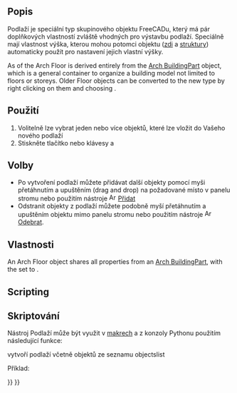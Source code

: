 <languages/>

<div class="mw-translate-fuzzy">
{{docnav/cs|[[Arch_Rebar|Rebar]]|[[Arch_BuildingPart|Building Part]]|[[Arch_Workbench|Arch]]|IconL=Arch_Rebar.svg |IconC=Workbench_Arch.svg |IconR=Arch_BuildingPart.svg}}
</div>

<div class="mw-translate-fuzzy">
{{GuiCommand/cs|Name=Arch Floor|Name/cs=Arch Floor|Workbenches=[[Arch_Workbench/cs|Arch]]|MenuLocation=Arch → Floor|Shortcut=F L|SeeAlso=[[Arch Building/cs|Arch Building]], [[Arch Site/cs|Arch Site]]}}
</div>

<span id="Description"></span>
==Popis==

<div class="mw-translate-fuzzy">
Podlaží je speciální typ skupinového objektu FreeCADu, který má pár doplňkových vlastností zvláště vhodných pro výstavbu podlaží. Speciálně mají vlastnost výška, kterou mohou potomci objektu ([[Arch Wall/cs|zdi]] a [[Arch Structure/cs|struktury]]) automaticky použít pro nastavení jejich vlastní výšky.
</div>

As of {{VersionPlus|0.18}} the Arch Floor is derived entirely from the [[Arch_BuildingPart|Arch BuildingPart]] object, which is a general container to organize a building model not limited to floors or storeys. Older Floor objects can be converted to the new type by right clicking on them and choosing {{incode|Convert to BuildingPart}}.

<span id="Usage"></span>
==Použití==

<div class="mw-translate-fuzzy">
# Volitelně lze vybrat jeden nebo více objektů, které lze vložit do Vašeho nového podlaží
# Stiskněte tlačítko {{KEY|[[Image:Arch Floor.png|16px]] '''Podlaží'''}} nebo klávesy {{KEY|F}} a {{KEY|L}}
</div>

<span id="Options"></span>
==Volby==

<div class="mw-translate-fuzzy">
* Po vytvoření podlaží můžete přidávat další objekty pomocí myši přetáhnutím a upuštěním (drag and drop) na požadované místo v panelu stromu nebo použitím nástroje [[Image:Arch Add.png|16px]] [[Arch Add/cs|Přidat]]
* Odstranit objekty z podlaží můžete podobně myší přetáhnutím a upuštěním objektu mimo panelu stromu nebo použitím nástroje [[Image:Arch Remove.png|16px]] [[Arch Remove/cs|Odebrat]].
</div>

<span id="Properties"></span>
==Vlastnosti==

An Arch Floor object shares all properties from an [[Arch_BuildingPart|Arch BuildingPart]], with the {{PropertyData|Ifc Type}} set to {{incode|"Building Storey"}}.

==Scripting==

<div class="mw-translate-fuzzy">
==Skriptování==
</div>

<div class="mw-translate-fuzzy">
Nástroj Podlaží může být využit v [[macros/cs|makrech]] a z konzoly Pythonu použitím následující funkce:
</div>

{{Code|code=
Floor = makeFloor(objectslist=None, baseobj=None, name="Floor")
}}

<div class="mw-translate-fuzzy">
vytvoří podlaží včetně objektů ze seznamu objectslist
</div>

Příklad:

{{Code|code=
import FreeCAD, Draft, Arch

p1 = FreeCAD.Vector(0, 0, 0)
p2 = FreeCAD.Vector(2000, 0, 0)
baseline = Draft.makeLine(p1, p2)
baseline2 = Draft.makeLine(p1, -1*p2)

Wall1 = Arch.makeWall(baseline, length=None, width=150, height=2000)
Wall2 = Arch.makeWall(baseline2, length=None, width=150, height=1800)
FreeCAD.ActiveDocument.recompute()

Floor = Arch.makeFloor([Wall1, Wall2])

Building = Arch.makeBuilding([Floor])
Site = Arch.makeSite(Building)
FreeCAD.ActiveDocument.recompute() 
}}


<div class="mw-translate-fuzzy">
{{docnav/cs|[[Arch_Rebar|Rebar]]|[[Arch_BuildingPart|Building Part]]|[[Arch_Workbench/cs|Arch]]|IconL=Arch_Rebar.svg |IconC=Workbench_Arch.svg |IconR=Arch_BuildingPart.svg}}
</div>

{{BIM_Tools_navi{{#translation:}}}}
{{Userdocnavi{{#translation:}}}}